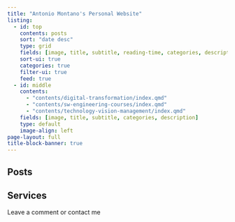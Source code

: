 ```yaml
---
title: "Antonio Montano's Personal Website"
listing:
  - id: top
    contents: posts
    sort: "date desc"
    type: grid
    fields: [image, title, subtitle, reading-time, categories, description, author, date]
    sort-ui: true
    categories: true
    filter-ui: true
    feed: true
  - id: middle
    contents: 
      - "contents/digital-transformation/index.qmd"
      - "contents/sw-engineering-courses/index.qmd"
      - "contents/technology-vision-management/index.qmd"
    fields: [image, title, subtitle, categories, description]
    type: default
    image-align: left
page-layout: full
title-block-banner: true
---
```


::: {=html}
<div id="app"></div>

<script>
  var app = document.getElementById('app');

  var typewriter = new Typewriter(app, {
    loop: true,
    delay: 75,
  });

  typewriter
    .pauseFor(250)
    .typeString('Welcome! Here, you\'ll find a variety of short (and not so short) <strong>articles</strong> on topics I thought might interest others. You can explore different categories using the menu on the side.')
    .pauseFor(300)
    .deleteChars(182)
    .typeString('Additionally, at the bottom of the page, I describe the <strong>services</strong> I offer as a consultant for all types of businesses, including ')
    .typeString('<strong><span style="color: #27ae60;">startups, SMBs, and large enterprises</span></strong>.')
    .pauseFor(1000)
    .start();
</script>
::: 

## Posts

::: {#top}
:::

## Services

::: {#middle}
:::

Leave a comment or contact me
